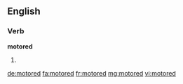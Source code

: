==English==

===Verb===
'''motored'''

# {{en-past of|motor}}

[[de:motored]]
[[fa:motored]]
[[fr:motored]]
[[mg:motored]]
[[vi:motored]]